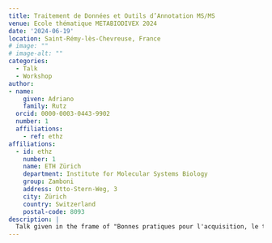 ```yaml
---
title: Traitement de Données et Outils d’Annotation MS/MS
venue: Ecole thématique METABIODIVEX 2024
date: '2024-06-19'
location: Saint-Rémy-lès-Chevreuse, France
# image: ""
# image-alt: ""
categories:
  - Talk
  - Workshop
author: 
- name: 
    given: Adriano 
    family: Rutz
  orcid: 0000-0003-0443-9902
  number: 1
  affiliations:
    - ref: ethz
affiliations:
  - id: ethz
    number: 1
    name: ETH Zürich
    department: Institute for Molecular Systems Biology
    group: Zamboni
    address: Otto-Stern-Weg, 3
    city: Zürich
    country: Switzerland
    postal-code: 8093
description: |
  Talk given in the frame of "Bonnes pratiques pour l'acquisition, le traitement et la visualisation de données de spectrométrie de masse : application au métabolisme spécialisé", during [METABIODIVEX 2024](https://metabiodivex2024.sciencesconf.org/).
---
```

